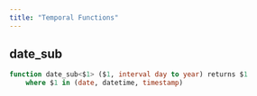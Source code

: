 ```yaml
---
title: "Temporal Functions"
---
```


## date_sub
```sql
function date_sub<$1> ($1, interval day to year) returns $1
	where $1 in (date, datetime, timestamp)
```



